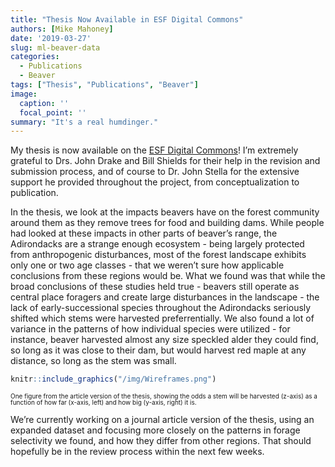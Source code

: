 ```yaml
---
title: "Thesis Now Available in ESF Digital Commons"
authors: [Mike Mahoney]
date: '2019-03-27'
slug: ml-beaver-data
categories:
  - Publications
  - Beaver
tags: ["Thesis", "Publications", "Beaver"]
image:
  caption: ''
  focal_point: ''
summary: "It's a real humdinger."
---
```


<style>
p.caption {
  font-size: 0.6em;
}
</style>

My thesis is now available on the [ESF Digital Commons](https://digitalcommons.esf.edu/honors/141/)! I'm extremely grateful to Drs. John Drake and Bill Shields for their help in the revision and submission process, and of course to Dr. John Stella for the extensive support he provided throughout the project, from conceptualization to publication.

In the thesis, we look at the impacts beavers have on the forest community around them as they remove trees for food and building dams. While people had looked at these impacts in other parts of beaver's range, the Adirondacks are a strange enough ecosystem - being largely protected from anthropogenic disturbances, most of the forest landscape exhibits only one or two age classes - that we weren't sure how applicable conclusions from these regions would be. What we found was that while the broad conclusions of these studies held true - beavers still operate as central place foragers and create large disturbances in the landscape - the lack of early-successional species throughout the Adirondacks seriously shifted which stems were harvested preferrentially. We also found a lot of variance in the patterns of how individual species were utilized - for instance, beaver harvested almost any size speckled alder they could find, so long as it was close to their dam, but would harvest red maple at any distance, so long as the stem was small.

```r
knitr::include_graphics("/img/Wireframes.png")
```

<font size = 0.75em><div style = "line-height: 1">One figure from the article version of the thesis, showing the odds a stem will be harvested (z-axis) as a function of how far (x-axis, left) and how big (y-axis, right) it is.</div></font>

We're currently working on a journal article version of the thesis, using an expanded dataset and focusing more closely on the patterns in forage selectivity we found, and how they differ from other regions. That should hopefully be in the review process within the next few weeks.